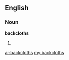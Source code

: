 ==English==

===Noun===
'''backcloths'''

# {{plural of|[[backcloth]]}}

[[ar:backcloths]]
[[my:backcloths]]